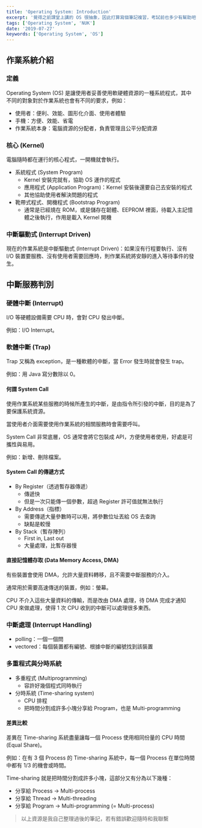 ```yaml
---
title: 'Operating System: Introduction'
excerpt: '覺得之前課堂上講的 OS 很抽象，因此打算寫個筆記複習，考試前也多少有幫助吧！本文介紹作業系統的定義以及基本概念。'
tags: ['Operating System', 'NUK']
date: '2019-07-27'
keywords: ['Operating System', 'OS']
---
```


## 作業系統介紹

### 定義

Operating System (OS) 是讓使用者妥善使用軟硬體資源的一種系統程式，其中不同的對象對於作業系統也會有不同的要求，例如：

- 使用者：便利、效能、圖形化介面、使用者體驗
- 手機：方便、效能、省電
- 作業系統本身：電腦資源的分配者，負責管理且公平分配資源

### 核心 (Kernel)

電腦隨時都在運行的核心程式，一開機就會執行。

- 系統程式 (System Program)
  - Kernel 安裝完就有，協助 OS 運作的程式
  - 應用程式 (Application Program)：Kernel 安裝後還要自己去安裝的程式
  - 其他協助使用者解決問題的程式
- 靴帶式程式、開機程式 (Bootstrap Program)
  - 通常是已經燒在 ROM，或是儲存在韌體、EEPROM 裡面，待載入主記憶體之後執行，作用是載入 Kernel 開機

### 中斷驅動式 (Interrupt Driven)

現在的作業系統是中斷驅動式 (Interrupt Driven)：如果沒有行程要執行、沒有 I/O 裝置要服務、沒有使用者需要回應時，則作業系統將安靜的進入等待事件的發生。

## 中斷服務判別

### 硬體中斷 (Interrupt)

I/O 等硬體設備需要 CPU 時，會對 CPU 發出中斷。

例如：I/O Interrupt。

### 軟體中斷 (Trap)

Trap 又稱為 exception，是一種軟體的中斷，當 Error 發生時就會發生 trap。

例如：用 Java 寫分數除以 0。

#### 何謂 System Call

使用作業系統某些服務的時候所產生的中斷，是由指令所引發的中斷，目的是為了要保護系統資源。

當使用者介面需要使用作業系統的相關服務時會需要呼叫。

System Call 非常底層，OS 通常會將它包裝成 API，方便使用者使用，好處是可攜性與易用。

例如：新增、刪除檔案。

#### System Call 的傳遞方式

- By Register（透過暫存器傳遞）
  - 傳遞快
  - 但是一次只能傳一個參數，超過 Register 許可值就無法執行
- By Address（指標）
  - 需要傳遞大量參數時可以用，將參數位址丟給 OS 去查詢
  - 缺點是較慢
- By Stack（暫存陣列）
  - First in, Last out
  - 大量處理，比暫存器慢

#### 直接記憶體存取 (Data Memory Access, DMA)

有些裝置會使用 DMA，允許大量資料轉移，且不需要中斷服務的介入。

通常用於需要高速傳送的裝置，例如：螢幕。

CPU 不介入這些大量資料的傳輸，而是改由 DMA 處理，待 DMA 完成才通知 CPU 來做處理，使得 1 次 CPU 收到的中斷可以處理很多東西。

### 中斷處理 (Interrupt Handling)

- polling：一個一個問
- vectored：每個裝置都有編號、根據中斷的編號找到該裝置

### 多重程式與分時系統

- 多重程式 (Multiprogramming)
  - 容許好幾個程式同時執行
- 分時系統 (Time-sharing system)
  - CPU 排程
  - 把時間分割成許多小塊分享給 Program，也是 Multi-programming

#### 差異比較

差異在 Time-sharing 系統盡量讓每一個 Process 使用相同份量的 CPU 時間 (Equal Share)。

例如：在有 3 個 Process 的 Time-sharing 系統中，每一個 Process 在單位時間中都有 1/3 的機會或時間。

Time-sharing 就是把時間分割成許多小塊，這部分又有分為以下幾種：

- 分享給 Process → Multi-process
- 分享給 Thread → Multi-threading
- 分享給 Program → Multi-programming (= Multi-process)

> 以上資源是我自己整理過後的筆記，若有錯誤歡迎隨時和我聯繫
